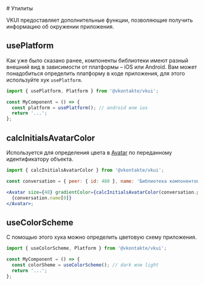 <Overview>
# Утилиты

VKUI предоставляет дополнительные функции, позволяющие получить информацию об окружении приложения.

</Overview>

## usePlatform

Как уже было сказано ранее, компоненты библиотеки имеют разный внешний вид в зависимости от платформы – iOS или Android.
Вам может понадобиться определить платформу в коде приложения, для этого используйте хук `usePlatform`.

```jsx {1,4}
import { usePlatform, Platform } from '@vkontakte/vkui';

const MyComponent = () => {
  const platform = usePlatform(); // android или ios
  return '...';
};
```

## calcInitialsAvatarColor

Используется для определения цвета в [Avatar](#!/Avatar) по переданному идентификатору объекта.

```jsx {1,5}
import { calcInitialsAvatarColor } from '@vkontakte/vkui';

const conversation = { peer: { id: 480 }, name: 'Библиотека компонентов VKUI' };

<Avatar size={48} gradientColor={calcInitialsAvatarColor(conversation.peer.id)}>
  {conversation.name[0]}
</Avatar>;
```

## useColorScheme

С помощью этого хука можно определить цветовую схему приложения.

```jsx {1,4}
import { useColorScheme, Platform } from '@vkontakte/vkui';

const MyComponent = () => {
  const colorSheme = useColorScheme(); // dark или light
  return '...';
};
```
